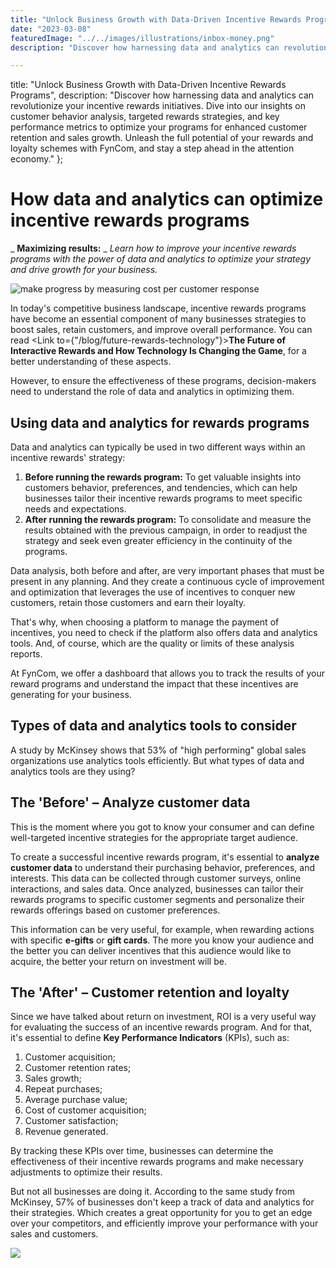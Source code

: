 ```yaml
---
title: "Unlock Business Growth with Data-Driven Incentive Rewards Programs"
date: "2023-03-08"
featuredImage: "../../images/illustrations/inbox-money.png"
description: "Discover how harnessing data and analytics can revolutionize your incentive rewards initiatives. Dive into our insights on customer behavior analysis, targeted rewards strategies, and key performance metrics to optimize your programs for enhanced customer retention and sales growth. Unleash the full potential of your rewards and loyalty schemes with FynCom, and stay a step ahead in the attention economy."

---
```



title: "Unlock Business Growth with Data-Driven Incentive Rewards Programs",
description: "Discover how harnessing data and analytics can revolutionize your incentive rewards initiatives. Dive into our insights on customer behavior analysis, targeted rewards strategies, and key performance metrics to optimize your programs for enhanced customer retention and sales growth. Unleash the full potential of your rewards and loyalty schemes with FynCom, and stay a step ahead in the attention economy."
};

<Wrapper seo={meta}>

  # How data and analytics can optimize incentive rewards programs

  _ **Maximizing results:** _ _Learn how to improve your incentive rewards programs with the power of data and analytics to optimize your strategy and drive growth for your business._

  <img src={createEfficientCosts} alt="make progress by measuring cost per customer response" />

  In today's competitive business landscape, incentive rewards programs have become an essential component of many businesses strategies to boost sales, retain customers, and improve overall performance. You can read <Link to={"/blog/future-rewards-technology"}>**The Future of Interactive Rewards and How Technology Is Changing the Game**</Link>, for a better understanding of these aspects.

  However, to ensure the effectiveness of these programs, decision-makers need to understand the role of data and analytics in optimizing them.

  ## **Using data and analytics for rewards programs**

  Data and analytics can typically be used in two different ways within an incentive rewards' strategy:

  1. **Before running the rewards program:** To get valuable insights into customers behavior, preferences, and tendencies, which can help businesses tailor their incentive rewards programs to meet specific needs and expectations.
  2. **After running the rewards program:** To consolidate and measure the results obtained with the previous campaign, in order to readjust the strategy and seek even greater efficiency in the continuity of the programs.

  Data analysis, both before and after, are very important phases that must be present in any planning. And they create a continuous cycle of improvement and optimization that leverages the use of incentives to conquer new customers, retain those customers and earn their loyalty.

  That's why, when choosing a platform to manage the payment of incentives, you need to check if the platform also offers data and analytics tools. And, of course, which are the quality or limits of these analysis reports.

  At FynCom, we offer a dashboard that allows you to track the results of your reward programs and understand the impact that these incentives are generating for your business.

  ## **Types of data and analytics tools to consider**

  A study by McKinsey shows that 53% of "high performing" global sales organizations use analytics tools efficiently. But what types of data and analytics tools are they using?

  ## **The 'Before' – Analyze customer data**

  This is the moment where you got to know your consumer and can define well-targeted incentive strategies for the appropriate target audience.

  To create a successful incentive rewards program, it's essential to **analyze customer data** to understand their purchasing behavior, preferences, and interests. This data can be collected through customer surveys, online interactions, and sales data. Once analyzed, businesses can tailor their rewards programs to specific customer segments and personalize their rewards offerings based on customer preferences.

  This information can be very useful, for example, when rewarding actions with specific **e-gifts** or **gift cards**. The more you know your audience and the better you can deliver incentives that this audience would like to acquire, the better your return on investment will be.

  ## **The 'After' – Customer retention and loyalty**

  Since we have talked about return on investment, ROI is a very useful way for evaluating the success of an incentive rewards program. And for that, it's essential to define **Key Performance Indicators** (KPIs), such as:

  1. Customer acquisition;
  2. Customer retention rates;
  3. Sales growth;
  4. Repeat purchases;
  5. Average purchase value;
  6. Cost of customer acquisition;
  7. Customer satisfaction;
  8. Revenue generated.

  By tracking these KPIs over time, businesses can determine the effectiveness of their incentive rewards programs and make necessary adjustments to optimize their results.

  But not all businesses are doing it. According to the same study from McKinsey, 57% of businesses don't keep a track of data and analytics for their strategies. Which creates a great opportunity for you to get an edge over your competitors, and efficiently improve your performance with your sales and customers.

  ![](RackMultipart20231114-1-k5n2dw_html_854fb5ecc2084940.png)
</Wrapper>
